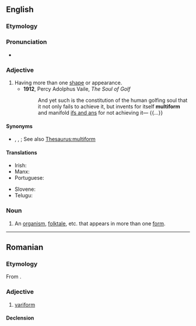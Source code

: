 ==English==

===Etymology===
{{prefix|en|multi|form}}

===Pronunciation===
* {{IPA|en|/ˈmuʌltiˌfɔɹm/}}

===Adjective===
{{en-adj}}

# Having more than one [[shape]] or appearance.
#* '''1912''', Percy Adolphus Vaile, ''The Soul of Golf''
#*: And yet such is the constitution of the human golfing soul that it not only fails to achieve it, but invents for itself '''multiform''' and manifold [[ifs and ans]] for not achieving it— {{...}}

====Synonyms====
* {{l|en|polymorphic}}, {{l|en|polymorphous}}, {{l|en|protean}}; See also [[Thesaurus:multiform]]

====Translations====
{{trans-top}}
* Irish: {{t|ga|ilchruthach}}
* Manx: {{t|gv|yl-chrooagh}}
* Portuguese: {{t|pt|multiforme}}
{{trans-mid}}
* Slovene: {{t|sl|večobličen}}
* Telugu: {{t+|te|విశ్వరూపము}}
{{trans-bottom}}

===Noun===
{{en-noun}}

# An [[organism]], [[folktale]], etc. that appears in more than one [[form]].

----

==Romanian==

===Etymology===
From {{bor|ro|fr|multiforme}}.

===Adjective===
{{ro-adj}}

# [[variform]]

====Declension====
{{ro-decl-adj}}
